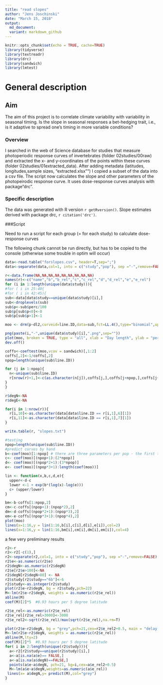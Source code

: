 ```yaml
---
title: "read slopes"
author: "Jens Joschinski"
date: "March 15, 2018"
output: 
  md_document:
  variant: markdown_github
---
```


```r
knitr::opts_chunk$set(echo = TRUE, cache=TRUE)
library(tidyverse)
library(textreadr)
library(drc)
library(sandwich)
library(lmtest)
```


# General description  
## Aim  
The aim of this project is to correlate climate variability with variability in seasonal timing. Is the slope in seasonal responses a bet-hedging trait, i.e., is it adaptive to spread one's timing in more variable conditions?  


### Overview  
I searched in the web of Science database for studies that measure photoperiodic response curves of invertebrates (folder 02studies/00raw) and extracted the x- and y-coordinates of the points within these curves (folder 02studies/01extracted_data). After adding metadata (latitudes, longitudes,sample sizes, "extracted.xlsx"") I copied a subset of the data into a csv file. The script now calculates the slope and other parameters of the photopeirodic response curve. It uses dose-response curves analysis with package "drc".  

### Specific description  

The data was generated with R version `r getRversion()`. Slope estimates derived with package drc, `r citation('drc')`.



###Script  

Need to run a script for each group (= for each study) to calculate dose-response curves

The following chunk cannot be run directly, but has to be copied to the console (otherwise some trouble in optim will occur)

```r
data<-read.table("forslopes.csv", header=T,sep=";")
data<-separate(data,col=1, into = c("study","pop"), sep ="-",remove=FALSE)

r<-data.frame(NA,NA,NA,NA,NA,NA,NA,NA,NA)
names(r)<-c("name","b","b_rel","c","c_rel","d","d_rel","e","e_rel")
for (i in 1:length(unique(data$study))){
#for ( i in 25:40{
#for ( i in 42:45){
sub<-data[data$study==unique(data$study)[i],]
sub<-droplevels(sub)
sub$p<-sub$perc/100
sub$p[sub$p<0]<-0
sub$p[sub$p>1]<-1

moo <- drm(p~dl2,curveid=line.ID,data=sub,fct=LL.4(),type="binomial",upperl=c(NA,NA,1,NA),lowerl=c(NA,0,NA,NA),control=drmc(method="L-BFGS-B"),weights=sub$n2/max(sub$n2))

png(paste(i,"-",unique(data$study)[i],".png",sep=""))
plot(moo, broken = TRUE, type = "all", xlab = "Day length", ylab = "percentage diapause",main = sub$study[1],sub = "dose response curve estimates",log="",col=TRUE)
dev.off()

coffs<-coeftest(moo,vcov = sandwich)[,1:2]
coffs[,2]<-1/coffs[,2]
npop=length(unique(sub$line.ID))

for (j in 1:npop){
  n<-unique(sub$line.ID)
  r[nrow(r)+1,]<-c(as.character(n[j]),coffs[j,],coffs[j+npop,],coffs[j+2*npop,],coffs[j+3*npop,])
}
}

r$degN<-NA
r$degE<-NA

for(i in 1:nrow(r)){
  r[i,10]<-as.character(data[data$line.ID == r[i,1],6][1])
  r[i,11]<-as.character(data[data$line.ID == r[i,1],7][1])
}

write.table(r, "slopes.txt")

#testing
npop=length(unique(sub$line.ID))
#predict curves by hand
b<-coef(moo)[1:npop] # there are three parameters per pop - the first third are the b estimates, the second third the d estimates (upper bound), and the last third the e estimate (critical day length)
c<- coef(moo)[(npop+1):(2*npop)]
d<- coef(moo)[(npop*2+1):(3*npop)]
e<- coef(moo)[(npop*3+1):length(coef(moo))]

lin <- function(x,b,c,d,e){
  upper<-d-c
  lower <-1 + exp(b*(log(x)-log(e)))
  c+ (upper/lower)
}

bm<-b-coffs[1:npop,2]
cm<-c-coffs[(npop+1):(npop*2),2]
dm<-d-coffs[(npop*2+1):(npop*3),2]
em<-e-coffs[(npop*3+1):(npop*4),2]
plot(moo)
lines(x=1:16,y = lin(1:16,b[i],c[i],d[i],e[i]),col=2)
lines(x=1:16,y = lin(1:16,bm[i],cm[i],dm[i],em[i]),col=4)
```



a few very preliminary results
```r
r2<-r
r2<-r2[-c(1),]
r2<-separate(r2,col=1, into = c("study","pop"), sep ="-",remove=FALSE)
r2$e<-as.numeric(r2$e)
r2$degN<-as.numeric(r2$degN)
r2$e[r2$e>100]<-NA
r2$degN[r2$degN>80] <- NA
r2$study[r2$study=="6b"]<-6
r2$study<-as.integer(r2$study)
plot(r2$e~r2$degN, bg = r2$study,pch=22)
M<-lm(r2$e~r2$degN, weights = as.numeric(r2$e_rel))
abline(M)
coef(M)[2]*5  #0.93 hours per 5 degree latitude

r2$e_rel<-as.numeric(r2$e_rel)
r2$e_rel[r2$e_rel>3000]<-3000
r2$e_rel2<-sqrt(r2$e_rel)/max(sqrt(r2$e_rel),na.rm=T)

plot(r2$e~r2$degN, bg = "grey",pch=21,cex=r2$e_rel2+0.5, main = "delay in photoperiodic response vs latitude", xlab = "Latitude (°N)", ylab = "Critical photoperiod")
M<-lm(r2$e~r2$degN, weights = as.numeric(r2$e_rel))
abline(M,lty=2)
coef(M)[2]*5  #0.93 hours per 5 degree latitude
for( i in 2:length(unique(r2$study))){
  a<-r2[r2$study==unique(r2$study)[i],]
  a<-a[is.na(a$e)== FALSE,]
  a<-a[is.na(a$degN)==FALSE,]
  points(a$e~a$degN, pch=21, bg=i,cex=a$e_rel2+0.5)
  M<-lm(a$e~a$degN,weights=as.numeric(a$e_rel))
 lines(x= a$degN,y= predict(M),col="grey")
}

```

